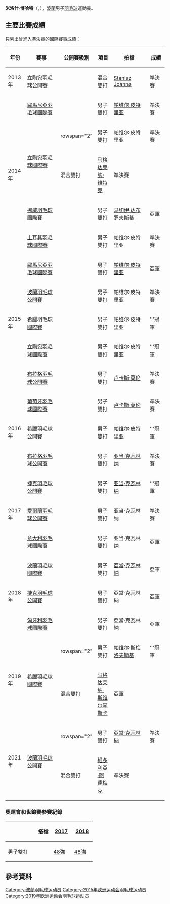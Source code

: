 {{noteTA|G1=Badminton}}
{{Infobox 羽球選手
| playername              = 米洛什·博哈特<br/>{{lang|pl|Miłosz Bochat}}
| image                   = 
| size                    = 
| caption                 = 
| birth_name              = 
| date_of_birth           = {{birth_date_and_age|1995|12|19}}<ref name="Profile">{{cite web|title=National Team - elite - Miłosz Bochat|url=http://www.badminton.com.pl/pzbad/home/kadra-narodowa/elity/reprezentacja-b/1122-milosz-bochat|publisher=POLSKI ZWIĄZEK BADMINTONA|access-date=2015-03-17|archive-url=https://web.archive.org/web/20150402160909/http://www.badminton.com.pl/pzbad/home/kadra-narodowa/elity/reprezentacja-b/1122-milosz-bochat|archive-date=2015-04-02|dead-url=yes}}</ref><ref name="15Baku">{{cite web|title=Athletes - Poland POL - Milosz Bochat|url=http://www.baku2015.com/athletes/athlete=bochat-milosz-1013734/index.html?intcmp=athletes-hub|publisher=Baku 2015 European Games official website|access-date=2015-06-19|archive-url=https://web.archive.org/web/20150619091044/http://www.baku2015.com/athletes/athlete=bochat-milosz-1013734/index.html?intcmp=athletes-hub|archive-date=2015-06-19|dead-url=yes}}{{en}}</ref>
| place_of_birth          = {{POL}}[[比得哥什|比得哥什]]<ref name="15Baku"/>
| height                  = {{height|m=1.85}}<ref name="15Baku"/>
| weight                  = {{weight|kg=76}}<ref name="15Baku"/>
| event                   = 男子雙打、混合雙打
| country                 = {{POL}}
| years_started           = 
| handedness              = 
| coach                   = [[Maciej_Dabkowski|Maciej Dabkowski]]<ref name="15Baku"/>
| highest_ranking         = 第95位（男雙-[[帕维尔·皮特里亚|皮特里亚]]）
| date_of_highest_ranking = 2015年1月8日<ref name="ranking">[http://bwfcontent.tournamentsoftware.com/ranking/player.aspx?id=8576&player=311500 BWF World Ranking - Ranking of Milosz BOCHAT (72701)]{{en}}</ref>
| current_ranking         = 第114位（男雙-[[帕维尔·皮特里亚|皮特里亚]]）<br/>第238位（男雙-[[马切伊·达布罗夫斯基|达布罗夫斯基]]）<br/>第283位（混雙-[[阿内塔·维特科夫斯卡|维特科夫斯卡]]）<br/>第335位（混雙-[[马格达莱纳·维特克|维特克]]）
| date_of_current_ranking = 2015年3月12日<ref>[http://bwfcontent.tournamentsoftware.com/ranking/category.aspx?id=8576&category=474 BWF World Ranking - BWF世界排名榜 (3/12/2015) -  Men's doubles] {{Wayback|url=http://bwfcontent.tournamentsoftware.com/ranking/category.aspx?id=8576&category=474 |date=20210813064310 }}{{en}}</ref><ref>[http://bwfcontent.tournamentsoftware.com/ranking/category.aspx?id=8576&category=476 BWF World Ranking - BWF世界排名榜 (3/12/2015) -  Mixed doubles] {{Wayback|url=http://bwfcontent.tournamentsoftware.com/ranking/category.aspx?id=8576&category=476 |date=20190713065033 }}{{en}}</ref>
| played                  = 19勝–20負（男單）<br/>54勝–37負（男雙）<br/>28勝–21負（混雙）
| titles                  = 
| bwf_profile             = CFA85C33-3664-43D6-B27E-7BEE785E991C
| bwf_id                  = 72701
| updated                 = 2015年3月17日
}}
{{MedalTableTop}}
{{MedalSport | 男子[[羽毛球|羽毛球]]}}
{{MedalCountry | {{POL}}}}
{{MedalBottom}}
'''米洛什·博哈特'''（{{lang-pl|'''Miłosz Bochat'''}}，{{bd|1995年|12月19日}}），[[波蘭|波蘭]]男子[[羽毛球|羽毛球]]運動員。

==主要比賽成績==
只列出曾進入準決賽的國際賽事成績：
{| class=wikitable style="text-align:center; font-size:small;" 
!width="50"|年份
!width="180"|賽事
!width="80"|公開賽級別
!width="60"|項目
!width="150"|拍檔
!width="50"|成績
|-
!rowspan="1"|2013年
|[[2013年立陶宛羽毛球公開賽|立陶宛羽毛球公開賽]]
|{{BWFFS}}
|混合雙打
|[[Stanisz_Joanna|Stanisz Joanna]]
|bgcolor="#b8860b"|準決賽
|-
!rowspan="5"|2014年
|[[2014年羅馬尼亞羽毛球國際賽|羅馬尼亞羽毛球國際賽]]
|{{BWFIS}}
|男子雙打
|[[帕维尔·皮特里亚|帕维尔·皮特里亚]]
|bgcolor="#b8860b"|準決賽
|-
|rowspan="2"|[[2014年立陶宛羽毛球國際賽|立陶宛羽毛球國際賽]]
|rowspan="2" {{BWFFS}}
|男子雙打
|帕维尔·皮特里亚
|bgcolor="#b8860b"|準決賽
|-
|混合雙打
|[[马格达莱纳·维特克|马格达莱纳·维特克]]
|bgcolor="#b8860b"|準決賽
|-
|[[2014年挪威羽毛球國際賽|挪威羽毛球國際賽]]
|{{BWFIS}}
|男子雙打
|[[马切伊·达布罗夫斯基|马切伊·达布罗夫斯基]]
|bgcolor="silver"|亞軍
|-
|[[2014年土耳其羽毛球國際賽|土耳其羽毛球國際賽]]
|{{BWFIS}}
|男子雙打
|帕维尔·皮特里亚
|bgcolor="#b8860b"|準決賽
|-
!rowspan="5"|2015年
|[[2015年羅馬尼亞羽毛球國際賽|羅馬尼亞羽毛球國際賽]]
|{{BWFIS}}
|男子雙打
|[[帕维尔·皮特里亚|帕维尔·皮特里亚]]
|bgcolor="silver"|亞軍
|-
|[[2015年波蘭羽毛球公開賽|波蘭羽毛球公開賽]]
|{{BWFIC}}
|男子雙打
|帕维尔·皮特里亚
|bgcolor="#b8860b"|準決賽
|-
|[[2015年希臘羽毛球國際賽|希臘羽毛球國際賽]]
|{{BWFIS}}
|男子雙打
|帕维尔·皮特里亚
|bgcolor="gold"|'''冠軍
|-
|[[2015年立陶宛羽毛球國際賽|立陶宛羽毛球國際賽]]
|{{BWFFS}}
|男子雙打
|帕维尔·皮特里亚
|bgcolor="gold"|'''冠軍
|-
|[[2015年布拉格羽毛球公開賽|布拉格羽毛球公開賽]]
|{{BWFIC}}
|男子雙打
|[[卢卡斯·莫伦|卢卡斯·莫伦]]
|bgcolor="#b8860b"|準決賽
|-
!rowspan="3"|2016年
|[[2016年葡萄牙羽毛球國際賽|葡萄牙羽毛球國際賽]]
|{{BWFIS}}
|男子雙打
|[[卢卡斯·莫伦|卢卡斯·莫伦]]
|bgcolor="#b8860b"|準決賽
|-
|[[2016年希臘羽毛球公開賽|希臘羽毛球公開賽]]
|{{BWFIS}}
|男子雙打
|[[帕维尔·皮特里亚|帕维尔·皮特里亚]]
|bgcolor="gold"|'''冠軍
|-
|[[2016年布拉格羽毛球公開賽|布拉格羽毛球公開賽]]
|{{BWFIC}}
|男子雙打
|[[亚当·克瓦林纳|亚当·克瓦林纳]]
|bgcolor="#b8860b"|準決賽
|-
!rowspan="3"|2017年
|[[2017年捷克羽毛球公開賽|捷克羽毛球公開賽]]
|{{BWFIC}}
|男子雙打
|[[亚当·克瓦林纳|亚当·克瓦林纳]]
|bgcolor="gold"|'''冠軍
|-
|[[2017年愛爾蘭羽毛球公開賽|愛爾蘭羽毛球公開賽]]
|{{BWFIS}}
|男子雙打
|亚当·克瓦林纳
|bgcolor="#b8860b"|準決賽
|-
|[[2017年意大利羽毛球國際賽|意大利羽毛球國際賽]]
|{{BWFIC}}
|男子雙打
|亚当·克瓦林纳
|bgcolor="silver"|亞軍
|-
!rowspan="3"|2018年
|[[2018年波蘭羽毛球國際賽|波蘭羽毛球國際賽]]
|{{BWFIS}}
|男子雙打
|[[亞當·克瓦林納|亞當·克瓦林納]]
|bgcolor="silver"|亞軍
|-
|[[2018年捷克羽毛球公開賽|捷克羽毛球公開賽]]
|{{BWFIC}}
|男子雙打
|亞當·克瓦林納
|bgcolor="silver"|亞軍
|-
|[[2018年匈牙利羽毛球國際賽|匈牙利羽毛球國際賽]]
|{{BWFIC}}
|男子雙打
|亞當·克瓦林納
|bgcolor="silver"|亞軍
|-
!rowspan="2"|2019年
|rowspan="2"|[[2019年希臘羽毛球國際賽|希臘羽毛球國際賽]]
|rowspan="2" {{BWFFS}}
|男子雙打
|[[帕维尔·斯梅洛夫斯基|帕维尔·斯梅洛夫斯基]]
|bgcolor="gold"|'''冠軍
|-
|混合雙打
|[[马格达莱纳·斯维尔琴斯卡|马格达莱纳·斯维尔琴斯卡]]
|bgcolor="silver"|亞軍
|-
!rowspan="2"|2021年
|rowspan="2"|[[2021年波蘭羽毛球公開賽|波蘭羽毛球公開賽]]
|rowspan="2" {{BWFIC}}
|男子雙打
|[[亞當·克瓦林納|亞當·克瓦林納]]
|bgcolor="#b8860b"|準決賽
|-
|混合雙打
|[[維多利亞·阿達梅克|維多利亞·阿達梅克]]
|bgcolor="#b8860b"|準決賽
|}
{{BWF賽事級別索引}}

===奧運會和世錦賽參賽紀錄===
{| class=wikitable style="text-align:center; font-size:small;" 
!
!搭檔
!width="50"|[[2017年世界羽毛球錦標賽|2017]]
!width="50"|[[2018年世界羽毛球錦標賽|2018]]
|-
!width="80"|男子雙打
|align="left"|{{nowrap|[[亚当·克瓦林纳|亚当·克瓦林纳]]}}
|[[2017年世界羽毛球錦標賽男子雙打項目|48強]]
|[[2018年世界羽毛球錦標賽男子雙打項目|48強]]
|}

==參考資料==
{{Reflist}}

{{DEFAULTSORT:Bochat, Miłosz}}
[[Category:波蘭羽毛球运动员|Category:波蘭羽毛球运动员]]
[[Category:2015年欧洲运动会羽毛球运动员|Category:2015年欧洲运动会羽毛球运动员]]
[[Category:2019年欧洲运动会羽毛球运动员|Category:2019年欧洲运动会羽毛球运动员]]